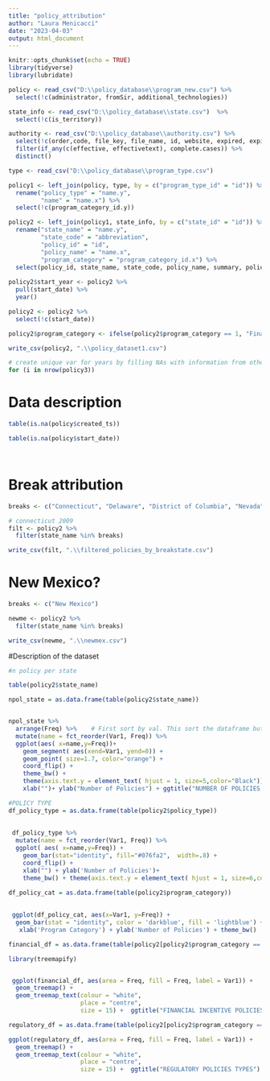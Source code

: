 ```yaml
---
title: "policy_attribution"
author: "Laura Menicacci"
date: "2023-04-03"
output: html_document
---
```


```r
knitr::opts_chunk$set(echo = TRUE)
library(tidyverse)
library(lubridate)

policy <- read_csv("D:\\policy_database\\program_new.csv") %>% 
  select(!c(administrator, fromSir, additional_technologies))

state_info <- read_csv("D:\\policy_database\\state.csv")  %>% 
  select(!c(is_territory))

authority <- read_csv("D:\\policy_database\\authority.csv") %>% 
  select(!c(order,code, file_key, file_name, id, website, expired, expiredtext)) %>% 
  filter(if_any(c(effective, effectivetext), complete.cases)) %>% 
  distinct()

type <- read_csv("D:\\policy_database\\program_type.csv")

policy1 <- left_join(policy, type, by = c("program_type_id" = "id")) %>% 
  rename("policy_type" = "name.y", 
         "name" = "name.x") %>% 
  select(!c(program_category_id.y))

policy2 <- left_join(policy1, state_info, by = c("state_id" = "id")) %>% # join policy data + state data
  rename("state_name" = "name.y", 
         "state_code" = "abbreviation", 
         "policy_id" = "id", 
         "policy_name" = "name.x", 
         "program_category" = "program_category_id.x") %>% 
  select(policy_id, state_name, state_code, policy_name, summary, policy_type, program_category, published, websiteurl, start_date, start_date_text)
  
policy2$start_year <- policy2 %>% 
  pull(start_date) %>% 
  year()

policy2 <- policy2 %>% 
  select(!c(start_date))

policy2$program_category <- ifelse(policy2$program_category == 1, "Financial Incentive", "Regulatory Policy")

write_csv(policy2, ".\\policy_dataset1.csv")

```

```r
# create unique var for years by filling NAs with information from other columns and other datasets
for (i in nrow(policy3))
```

# Data description

```r
table(is.na(policy$created_ts))

table(is.na(policy$start_date))




```

# Break attribution

```r

breaks <- c("Connecticut", "Delaware", "District of Columbia", "Nevada", "Oregon", "Rhode Island", "South Carolina")

# connecticut 2009 
filt <- policy2 %>% 
  filter(state_name %in% breaks)

write_csv(filt, ".\\filtered_policies_by_breakstate.csv")

```
# New Mexico?

```r

breaks <- c("New Mexico")

newme <- policy2 %>% 
  filter(state_name %in% breaks)

write_csv(newme, ".\\newmex.csv")


```



#Description of the dataset

```r
#n policy per state

table(policy2$state_name)

npol_state = as.data.frame(table(policy2$state_name))


npol_state %>%
  arrange(Freq) %>%    # First sort by val. This sort the dataframe but NOT the factor levels
  mutate(name = fct_reorder(Var1, Freq)) %>%   
  ggplot(aes( x=name,y=Freq))+
    geom_segment( aes(xend=Var1, yend=0)) +
    geom_point( size=1.7, color="orange") +
    coord_flip() +
    theme_bw() +
    theme(axis.text.y = element_text( hjust = 1, size=5,color="Black"))+
    xlab("")+ ylab("Number of Policies") + ggtitle("NUMBER OF POLICIES PER STATE")

```

```r
#POLICY TYPE
df_policy_type = as.data.frame(table(policy2$policy_type))
 
 
 df_policy_type %>%
  mutate(name = fct_reorder(Var1, Freq)) %>%
  ggplot( aes( x=name,y=Freq)) +
    geom_bar(stat="identity", fill="#076fa2",  width=.8) +
    coord_flip() +
    xlab("") + ylab('Number of Policies')+
    theme_bw() + theme(axis.text.y = element_text( hjust = 1, size=6,color="Black")) + ggtitle("POLICIES TYPE")
```

```r
df_policy_cat = as.data.frame(table(policy2$program_category))
 
 
 ggplot(df_policy_cat, aes(x=Var1, y=Freq)) + 
  geom_bar(stat = "identity", color = 'darkblue', fill = 'lightblue') +
   xlab('Program Category') + ylab('Number of Policies') + theme_bw()
```

```r
financial_df = as.data.frame(table(policy2[policy2$program_category == 'Financial Incentive', ]$policy_type))

library(treemapify)


 ggplot(financial_df, aes(area = Freq, fill = Freq, label = Var1)) +
  geom_treemap() +
  geom_treemap_text(colour = "white",
                    place = "centre",
                    size = 15) +  ggtitle("FINANCIAL INCENTIVE POLICIES TYPES")
```


```r
regulatory_df = as.data.frame(table(policy2[policy2$program_category == 'Regulatory Policy', ]$policy_type))

ggplot(regulatory_df, aes(area = Freq, fill = Freq, label = Var1)) +
  geom_treemap() +
  geom_treemap_text(colour = "white",
                    place = "centre",
                    size = 15) +  ggtitle("REGULATORY POLICIES TYPES")

 
```
